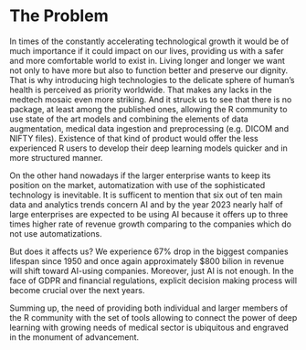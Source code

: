# The Problem
<!-- 
Outlining the issue / weak point / problem to be solved by this proposal. This should be a compelling section that sets the reader up for the next section - the proposed solution!

It is important to cover:

 - [ ] What the problem is
 - [ ] Who it affects
 - [ ] Have there been previous attempts to resolve the problem
 - [ ] Why it should be tackled
-->

In times of the constantly accelerating technological growth it would be of much importance if it could impact on our lives, providing us with a safer and more comfortable world to exist in. Living longer and longer we want not only to have more but also to function better and preserve our dignity. That is why introducing high technologies to the delicate sphere of human's health is perceived as priority worldwide. That makes any lacks in the medtech mosaic even more striking. And it struck us to see that there is no package, at least among the published ones, allowing the R community to use state of the art models and combining the elements of data augmentation, medical data ingestion and preprocessing (e.g. DICOM and NIFTY files). Existence of that kind of product would offer the less experienced R users to develop their deep learning models quicker and in more structured manner. 

On the other hand nowadays if the larger enterprise wants to keep its position on the market, automatization with use of the sophisticated technology is inevitable. It is sufficent to mention that six out of ten main data and analytics trends concern AI and by the year 2023 nearly half of large enterprises are expected to be using AI because it offers up to three times higher rate of revenue growth comparing to the companies which do not use automatizations.

But does it affects us? We experience 67% drop in the biggest companies lifespan since 1950 and once again approximately $800 bilion in revenue will shift toward AI-using companies. Moreover, just AI is not enough. In the face of GDPR and financial regulations, explicit decision making process will become crucial over the next years.

Summing up, the need of providing both individual and larger members of the R community with the set of tools allowing to connect the power of deep learning with growing needs of medical sector is ubiquitous and engraved in the monument of advancement.



